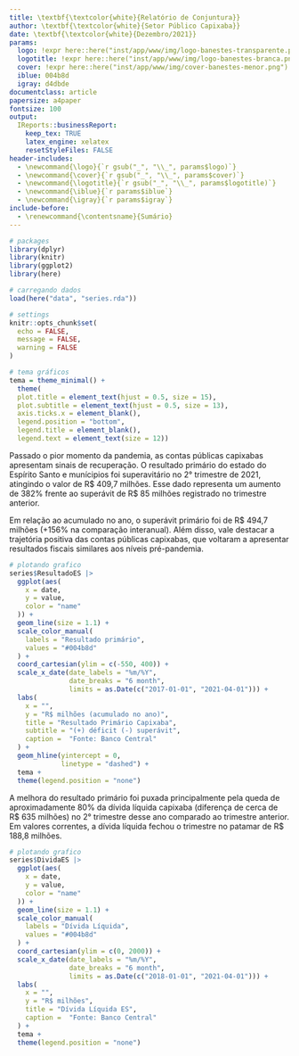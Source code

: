 ```yaml
---
title: \textbf{\textcolor{white}{Relatório de Conjuntura}}
author: \textbf{\textcolor{white}{Setor Público Capixaba}}
date: \textbf{\textcolor{white}{Dezembro/2021}}
params:
  logo: !expr here::here("inst/app/www/img/logo-banestes-transparente.png")
  logotitle: !expr here::here("inst/app/www/img/logo-banestes-branca.png")
  cover: !expr here::here("inst/app/www/img/cover-banestes-menor.png")
  iblue: 004b8d
  igray: d4dbde
documentclass: article
papersize: a4paper
fontsize: 100
output:
  IReports::businessReport:
    keep_tex: TRUE
    latex_engine: xelatex
    resetStyleFiles: FALSE
header-includes: 
  - \newcommand{\logo}{`r gsub("_", "\\_", params$logo)`}
  - \newcommand{\cover}{`r gsub("_", "\\_", params$cover)`}
  - \newcommand{\logotitle}{`r gsub("_", "\\_", params$logotitle)`}
  - \newcommand{\iblue}{`r params$iblue`}
  - \newcommand{\igray}{`r params$igray`}
include-before:
  - \renewcommand{\contentsname}{Sumário}
---
```



```r
# packages
library(dplyr)
library(knitr)
library(ggplot2)
library(here)

# carregando dados
load(here("data", "series.rda"))

# settings
knitr::opts_chunk$set(
  echo = FALSE,
  message = FALSE,
  warning = FALSE
)

# tema gráficos
tema = theme_minimal() +
  theme(
  plot.title = element_text(hjust = 0.5, size = 15),
  plot.subtitle = element_text(hjust = 0.5, size = 13),
  axis.ticks.x = element_blank(),
  legend.position = "bottom",
  legend.title = element_blank(),
  legend.text = element_text(size = 12))
```

\maketitle
<!--\tableofcontents-->
\clearpage

\section{Setor Público Capixaba} 
 \vspace{0.5cm}

Passado o pior momento da pandemia, as contas públicas capixabas apresentam sinais de recuperação. O resultado primário\footnote{O resultado primário é calculado segundo a metodologia "abaixo da linha", isto é, através da variação do saldo da dívida pública. Nesse sentido, variações positivas são consideradas déficits, enquanto variações negativas são superávits.} do estado do Espírito Santo e munícipios foi superavitário no 2° trimestre de 2021, atingindo o valor de R$ 409,7 milhões. Esse dado representa um aumento de 382% frente ao superávit de R$ 85 milhões registrado no trimestre anterior. 

Em relação ao acumulado no ano, o superávit primário foi de R$ 494,7 milhões (+156% na comparação interanual). Além disso, vale destacar a trajetória positiva das contas públicas capixabas, que voltaram a apresentar resultados fiscais similares aos níveis pré-pandemia.

```r
# plotando grafico
series$ResultadoES |>
  ggplot(aes(
    x = date,
    y = value,
    color = "name"
  )) +
  geom_line(size = 1.1) +
  scale_color_manual(
    labels = "Resultado primário",
    values = "#004b8d"
  ) +
  coord_cartesian(ylim = c(-550, 400)) +
  scale_x_date(date_labels = "%m/%Y",
               date_breaks = "6 month",
               limits = as.Date(c("2017-01-01", "2021-04-01"))) +
  labs(
    x = "",
    y = "R$ milhões (acumulado no ano)",
    title = "Resultado Primário Capixaba",
    subtitle = "(+) déficit (-) superávit",
    caption =  "Fonte: Banco Central"
  ) +
  geom_hline(yintercept = 0,
             linetype = "dashed") +
  tema +
  theme(legend.position = "none")
```

A melhora do resultado primário foi puxada principalmente pela queda de aproximadamente 80% da dívida líquida capixaba (diferença de cerca de R$ 635 milhões) no 2° trimestre desse ano comparado ao trimestre anterior. Em valores correntes, a dívida líquida fechou o trimestre no patamar de R$ 188,8 milhões.

```r
# plotando grafico
series$DividaES |>
  ggplot(aes(
    x = date,
    y = value,
    color = "name"
  )) +
  geom_line(size = 1.1) +
  scale_color_manual(
    labels = "Dívida Líquida",
    values = "#004b8d"
  ) +
  coord_cartesian(ylim = c(0, 2000)) +
  scale_x_date(date_labels = "%m/%Y",
               date_breaks = "6 month",
               limits = as.Date(c("2018-01-01", "2021-04-01"))) +
  labs(
    x = "",
    y = "R$ milhões",
    title = "Dívida Líquida ES",
    caption =  "Fonte: Banco Central"
  ) +
  tema +
  theme(legend.position = "none")
```
